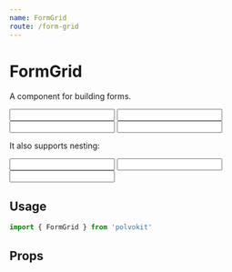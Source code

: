 ```yaml
---
name: FormGrid
route: /form-grid
---
```



# FormGrid

A component for building forms.

<Playground>
  <VerticalSpacer>
    <FormGrid>
      <FormGroup
        id='name'
        label='Name'
      >
        <Input id='name' name='name' />
      </FormGroup>
      <FormGroup
        id='email'
        label='Email'
      >
        <Input id='email' name='email' />
      </FormGroup>
    </FormGrid>
    <FormGrid>
      <FormGroup
        id='phone'
        label='Phone'
      >
        <Input id='phone' name='phone' />
      </FormGroup>
      <FormGroup
        id='address'
        label='Address'
      >
        <Input id='address' name='address' />
      </FormGroup>
    </FormGrid>
  </VerticalSpacer>
</Playground>

It also supports nesting:

<Playground>
  <FormGrid>
    <FormGroup
      id='address'
      label='Address'
    >
      <Input id='address' name='address' />
    </FormGroup>
    <FormGrid>
      <FormGroup
        id='neighborhood'
        label='Neighborhood'
      >
        <Input id='neighborhood' name='neighborhood' />
      </FormGroup>
      <FormGroup
        id='number'
        label='Number'
      >
        <Input id='number' name='number' />
      </FormGroup>
    </FormGrid>
  </FormGrid>
</Playground>

## Usage

```js
import { FormGrid } from 'polvokit'
```

## Props

<PropsTable of={FormGrid} />
